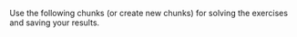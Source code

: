 Use the following chunks (or create new chunks) for solving the exercises and saving your results.


```r

```

